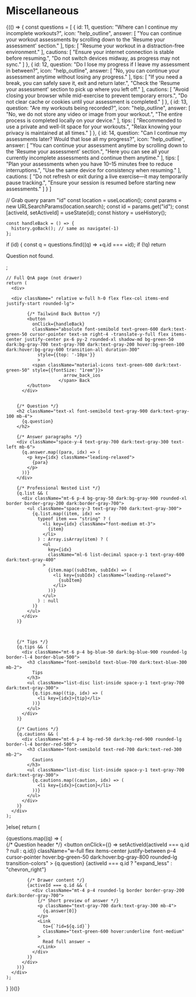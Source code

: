 # Miscellaneous



{(() => {
  const questions = [
                      {
                        id: 11,
                        question: "Where can I continue my incomplete workouts?",
                        icon: "help_outline",
                        answer: [
                          "You can continue your workout assessments by scrolling down to the 'Resume your assessment' section."
                        ],
                        tips: [
                          "Resume your workout in a distraction-free environment."
                        ],
                        cautions: [
                          "Ensure your internet connection is stable before resuming.",
                          "Do not switch devices midway, as progress may not sync."
                        ]
                      },
                      {
                        id: 12,
                        question: "Do I lose my progress if I leave my assessment in between?",
                        icon: "help_outline",
                        answer: [
                          "No, you can continue your assessment anytime without losing any progress."
                        ],
                        tips: [
                          "If you need a break, you can safely save it, exit and return later.",
                          "Check the 'Resume your assessment' section to pick up where you left off."
                        ],
                        cautions: [
                          "Avoid closing your browser while mid-exercise to prevent temporary errors.",
                          "Do not clear cache or cookies until your assessment is completed."
                        ]
                      },
                      {
                        id: 13,
                        question: "Are my workouts being recorded?",
                        icon: "help_outline",
                        answer: [
                          "No, we do not store any video or image from your workout.",
                          "The entire process is completed locally on your device."
                        ],
                        tips: [
                          "Recommended to use a private and well-lit space for your workouts.",
                          "Relax knowing your privacy is maintained at all times."
                        ]
                      },
                      {
                        id: 14,
                        question: "Can I continue my assessments later? Would that lose all my progress?",
                        icon: "help_outline",
                        answer: [
                          "You can continue your assessment anytime by scrolling down to the 'Resume your assessment' section.",
                          "Here you can see all your currently incomplete assessments and continue them anytime."
                        ],
                        tips: [
                          "Plan your assessments when you have 10–15 minutes free to reduce interruptions.",
                          "Use the same device for consistency when resuming."
                        ],
                        cautions: [
                          "Do not refresh or exit during a live exercise—it may temporarily pause tracking.",
                          "Ensure your session is resumed before starting new assessments."
                        ]
                      }
                    ]




  // Grab query param "id"
  const location = useLocation();
  const params = new URLSearchParams(location.search);
  const id = params.get("id");
  const [activeId, setActiveId] = useState(id);
  const history = useHistory();

    const handleBack = () => {
      history.goBack(); // same as navigate(-1)
    };

  if (id) {
    const q = questions.find((q) => +q.id === +id);
    if (!q) return <p className="text-gray-600">Question not found.</p>;

    // Full QnA page (not drawer)
    return (
      <div>

      <div className=" relative w-full h-0 flex flex-col items-end justify-start rounded-lg">

            {/* Tailwind Back Button */}
            <button
              onClick={handleBack}
              className="absolute font-semibold text-green-600 dark:text-green-50 cursor-pointer text-sm right-4 -translate-y-full flex items-center justify-center px-6 py-2 rounded-xl shadow-md bg-green-50 dark:bg-gray-700 text-gray-700 dark:text-gray-200 hover:bg-green-100 dark:hover:bg-gray-600 transition-all duration-300"
                style={{top: '-10px'}}
                >
              <span className="material-icons text-green-600 dark:text-green-50" style={{fontSize: "1rem"}}>
                          arrow_back_ios
                        </span> Back
            </button>
          </div>


        {/* Question */}
        <h2 className="text-xl font-semibold text-gray-900 dark:text-gray-100 mb-4">
          {q.question}
        </h2>

        {/* Answer paragraphs */}
        <div className="space-y-4 text-gray-700 dark:text-gray-300 text-left mb-6">
          {q.answer.map((para, idx) => (
            <p key={idx} className="leading-relaxed">
              {para}
            </p>
          ))}
        </div>

        {/* Professional Nested List */}
        {q.list && (
          <div className="mt-6 p-4 bg-gray-50 dark:bg-gray-900 rounded-xl border border-gray-200 dark:border-gray-700">
            <ul className="space-y-3 text-gray-700 dark:text-gray-300">
              {q.list.map((item, idx) =>
                typeof item === "string" ? (
                  <li key={idx} className="font-medium mt-3">
                    {item}
                  </li>
                ) : Array.isArray(item) ? (
                  <ul
                    key={idx}
                    className="ml-6 list-decimal space-y-1 text-gray-600 dark:text-gray-400"
                  >
                    {item.map((subItem, subIdx) => (
                      <li key={subIdx} className="leading-relaxed">
                        {subItem}
                      </li>
                    ))}
                  </ul>
                ) : null
              )}
            </ul>
          </div>
        )}



        {/* Tips */}
        {q.tips && (
          <div className="mt-6 p-4 bg-blue-50 dark:bg-blue-900 rounded-lg border-l-4 border-blue-500">
            <h3 className="font-semibold text-blue-700 dark:text-blue-300 mb-2">
              Tips
            </h3>
            <ul className="list-disc list-inside space-y-1 text-gray-700 dark:text-gray-300">
              {q.tips.map((tip, idx) => (
                <li key={idx}>{tip}</li>
              ))}
            </ul>
          </div>
        )}

        {/* Cautions */}
        {q.cautions && (
          <div className="mt-6 p-4 bg-red-50 dark:bg-red-900 rounded-lg border-l-4 border-red-500">
            <h3 className="font-semibold text-red-700 dark:text-red-300 mb-2">
              Cautions
            </h3>
            <ul className="list-disc list-inside space-y-1 text-gray-700 dark:text-gray-300">
              {q.cautions.map((caution, idx) => (
                <li key={idx}>{caution}</li>
              ))}
            </ul>
          </div>
        )}
      </div>
    );
  }else{
  return (
      <div className="flex flex-col divide-y divide-gray-200 dark:divide-gray-700">
        {questions.map((q) => (
          <div key={q.id}>
            {/* Question header */}
            <button
              onClick={() => setActiveId(activeId === q.id ? null : q.id)}
              className="w-full flex items-center justify-between p-4 cursor-pointer hover:bg-green-50 dark:hover:bg-gray-800 rounded-lg transition-colors"
            >
              <span className="text-gray-900 dark:text-gray-100 font-medium group-hover:text-green-600 transition-colors">
                {q.question}
              </span>
              <span className="material-icons text-gray-400 group-hover:text-green-600 transition-colors">
                {activeId === q.id ? "expand_less" : "chevron_right"}
              </span>
            </button>

            {/* Drawer content */}
            {activeId === q.id && (
              <div className="mt-4 p-4 rounded-lg border border-gray-200 dark:border-gray-700">
                {/* Short preview of answer */}
                <p className="text-gray-700 dark:text-gray-300 mb-4">
                  {q.answer[0]}
                </p>
                <Link
                  to={`?id=${q.id}`}
                  className="text-green-600 hover:underline font-medium"
                >
                  Read full answer →
                </Link>
              </div>
            )}
          </div>
        ))}
      </div>
    );
  }
})()}
